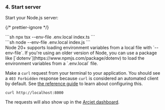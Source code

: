 
### 4. Start server

Start your Node.js server:

{/* prettier-ignore */}
<SelectableContent client:load syncKey="language" frameworkSwitcher>
  <div slot="TS" slotIdx="1">
  ```sh
  npx tsx --env-file .env.local index.ts
  ```
  </div>
  <div slot="JS" slotIdx="2">
  ```sh
  node --env-file .env.local index.js
  ```
  </div>
</SelectableContent>

<Aside type="note" title="env files">
  Node 20+ supports loading environment variables from a local file with
  `--env-file`. If you're using an older version of Node, you can use a package
  like [`dotenv`](https://www.npmjs.com/package/dotenv) to load the environment
  variables from a `.env.local` file.
</Aside>

Make a `curl` request from your terminal to your application. You should see a
`403 Forbidden` response because `curl` is considered an automated client by
default. See [the reference guide](/bot-protection/reference) to learn about
configuring this.

```shell
curl http://localhost:8000
```

The requests will also show up in the [Arcjet
dashboard](https://app.arcjet.com).
